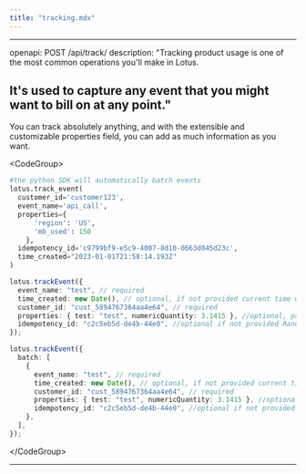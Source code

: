 ```yaml
---
title: "tracking.mdx"
---
```


---
openapi: POST /api/track/
description: "Tracking product usage is one of the most common operations you'll make in Lotus.

It's used to capture any event that you might want to bill on at any point."
---

You can track absolutely anything, and with the extensible and customizable properties field, you can add as much information as you want.

&lt;CodeGroup&gt;
```python Python
#the python SDK will automatically batch events
lotus.track_event(
  customer_id='customer123',
  event_name='api_call',
  properties={
      'region': 'US',
      'mb_used': 150
    },
  idempotency_id='c9799bf9-e5c9-4007-8d10-0663d045d23c',
  time_created="2023-01-01T21:58:14.193Z"
)
```

```ts Typescript
lotus.trackEvent({
  event_name: "test", // required
  time_created: new Date(), // optional, if not provided current time will be taken
  customer_id: "cust_5894767364aa4e64", // required
  properties: { test: "test", numericQuantity: 3.1415 }, //optional, pass in any additional properties you want to aggregate or measure
  idempotency_id: "c2c5eb5d-de4b-44e0", //optional if not provided Randomly generated ID will be taken
});

lotus.trackEvent({
  batch: [
    {
      event_name: "test", // required
      time_created: new Date(), // optional, if not provided current time will be taken
      customer_id: "cust_5894767364aa4e64", // required
      properties: { test: "test", numericQuantity: 3.1415 }, //optional, pass in any additional properties you want to aggregate or measure
      idempotency_id: "c2c5eb5d-de4b-44e0", //optional if not provided Randomly generated ID will be taken
    },
  ],
});
```

&lt;/CodeGroup&gt;

---

